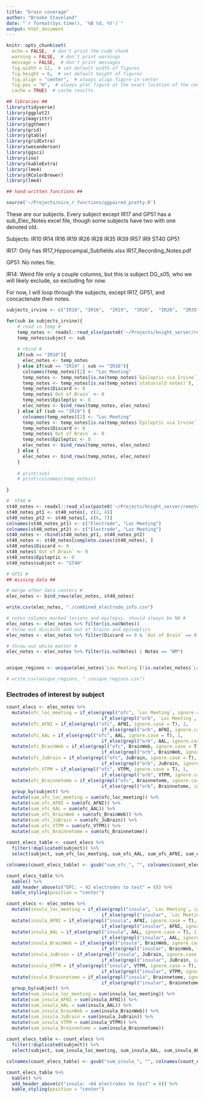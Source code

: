 ```yaml
---
title: "brain coverage"
author: "Brooke Staveland"
date: "`r format(Sys.time(), '%B %d, %Y')`"
output: html_document
---
```


```r
knitr::opts_chunk$set(
  echo = FALSE,  # don't print the code chunk
  warning = FALSE,  # don't print warnings
  message = FALSE,  # don't print messages
  fig.width = 12,  # set default width of figures
  fig.height = 6,  # set default height of figures
  fig.align = "center",  # always align figure in center
  fig.pos = "H",  # always plot figure at the exact location of the code chunk
  cache = TRUE)  # cache results

## libraries ##
library(tidyverse)
library(ggplot2)
library(magrittr)
library(ggthemr)
library(grid)
library(gtable)
library(gridExtra)
library(wesanderson)
library(ggsci)
library(zoo)
library(kableExtra)
library(lme4)
library(RColorBrewer)
library(lme4)

## hand written functions ##

source('~/Projects/nice_r_functions/ggpaired_pretty.R')

```

These are our subjects. Every subject except IR17 and GP51 has a sub_Elec_Notes excel file, though some subjects have two with one denoted old.

Subjects: IR10  IR14  IR16  IR19  IR26  IR28  IR35  IR39  IR57  IR9 ST40 GP51

IR17: Only has IR17_Hippocampal_Subfields.xlsx IR17_Recording_Notes.pdf

GP51: No notes file.

IR14: Weird file only a couple columns, but this is subject DG_s05, who we will likely exclude, so excluding for now.

For now, I will loop through the subjects, except IR17, GP51,  and concactenate their notes.

```r

subjects_irvine <- c("IR10", "IR16",  "IR19",  "IR26",  "IR28",  "IR35",  "IR39",  "IR57",  "IR9")

for(sub in subjects_irvine){
    # read in temp #
    temp_notes <- readxl::read_xlsx(paste0('~/Projects/knight_server/remote/ecog/DATA_FOLDER/Irvine/', sub, '/Notes/', sub, '_Elec_Notes.xlsx'))
    temp_notes$subject <- sub
    
    # rbind #
    if(sub == "IR10"){
      elec_notes <- temp_notes
    } else if(sub == "IR14" | sub == "IR16"){
      colnames(temp_notes)[2] <- "Loc Meeting"
      temp_notes <- temp_notes[is.na(temp_notes$`Epileptic via Irvine`), ] # we want only blanks here, same as below
      temp_notes <- temp_notes[is.na(temp_notes$`status(old notes)`), ]
      temp_notes$Discard <- 0
      temp_notes$`Out of Brain` <- 0
      temp_notes$Epileptic <- 0
      elec_notes <- bind_rows(temp_notes, elec_notes)
    } else if (sub == "IR19") {
      colnames(temp_notes)[2] <- "Loc Meeting"
      temp_notes <- temp_notes[is.na(temp_notes$`Epileptic via Irvine`), ] # we want only blanks here, same as below
      temp_notes$Discard <- 0
      temp_notes$`Out of Brain` <- 0
      temp_notes$Epileptic <- 0    
      elec_notes <- bind_rows(temp_notes, elec_notes)
    } else {  
      elec_notes <- bind_rows(temp_notes, elec_notes)
    }
    
    # print(sub)
    # print(colnames(temp_notes))

}

#  ST40 #
st40_notes <- readxl::read_xlsx(paste0('~/Projects/knight_server/remote/ecog/DATA_FOLDER/Stanford/ST40/Notes/ST40_elecs_notes_Bob_meeting_2016_02_18.xlsx'))
st40_notes_pt1 <- st40_notes[, c(2, 4)]
st40_notes_pt2 <- st40_notes[, c(6, 7)]
colnames(st40_notes_pt1) <- c("Electrode", "Loc Meeting")
colnames(st40_notes_pt2) <- c("Electrode", "Loc Meeting")
st40_notes <- rbind(st40_notes_pt1, st40_notes_pt2)
st40_notes <- st40_notes[complete.cases(st40_notes), ]
st40_notes$Discard <- 0
st40_notes$`Out of Brain` <- 0
st40_notes$Epileptic <- 0
st40_notes$subject <- "ST40"

# GP51 #
## missing data ##

# merge other data centers #
elec_notes <- bind_rows(elec_notes, st40_notes)

write.csv(elec_notes, "./combined_electrode_info.csv")
```

```r

# notes columns marked lesions and epilepsy, should always be NA #
elec_notes <- elec_notes %>% filter(is.na(Notes))
# throw out discards and out of brains and epileptics
elec_notes <- elec_notes %>% filter(Discard == 0 & `Out of Brain` == 0 & Epileptic == 0)

# throw out white matter #
elec_notes <- elec_notes %>% filter(is.na(Notes) | Notes == "WM")



```

```r

unique_regions <- unique(elec_notes$`Loc Meeting`[!is.na(elec_notes$`Loc Meeting`)])

# write.csv(unique_regions, "./unique_regions.csv") 
```

### Electrodes of interest by subject

```r

count_elecs <- elec_notes %>%
  mutate(ofc_loc_meeting = if_else(grepl("ofc", `Loc Meeting`, ignore.case = T), 1, 
                                   if_else(grepl("orb", `Loc Meeting`, ignore.case = T), 1, 0))) %>%
  mutate(ofc_AFNI = if_else(grepl("ofc", AFNI, ignore.case = T), 1, 
                                   if_else(grepl("orb", AFNI, ignore.case = T), 1, 0))) %>%
  mutate(ofc_AAL = if_else(grepl("ofc", AAL, ignore.case = T), 1, 
                                   if_else(grepl("orb", AAL, ignore.case = T), 1, 0))) %>%
  mutate(ofc_BrainWeb = if_else(grepl("ofc", BrainWeb, ignore.case = T), 1, 
                                   if_else(grepl("orb", BrainWeb, ignore.case = T), 1, 0))) %>%
  mutate(ofc_JuBrain = if_else(grepl("ofc", JuBrain, ignore.case = T), 1, 
                                   if_else(grepl("orb", JuBrain, ignore.case = T), 1, 0))) %>%
  mutate(ofc_VTPM = if_else(grepl("ofc", VTPM, ignore.case = T), 1, 
                                   if_else(grepl("orb", VTPM, ignore.case = T), 1, 0))) %>%
  mutate(ofc_Brainnetome = if_else(grepl("ofc", Brainnetome, ignore.case = T), 1, 
                                   if_else(grepl("orb", Brainnetome, ignore.case = T), 1, 0))) %>%
  group_by(subject) %>%
  mutate(sum_ofc_loc_meeting = sum(ofc_loc_meeting)) %>%
  mutate(sum_ofc_AFNI = sum(ofc_AFNI)) %>%
  mutate(sum_ofc_AAL = sum(ofc_AAL)) %>%
  mutate(sum_ofc_BrainWeb = sum(ofc_BrainWeb)) %>%
  mutate(sum_ofc_JuBrain = sum(ofc_JuBrain)) %>%
  mutate(sum_ofc_VTPM = sum(ofc_VTPM)) %>%
  mutate(sum_ofc_Brainnetome = sum(ofc_Brainnetome))
  
count_elecs_table <- count_elecs %>%
  filter(!duplicated(subject)) %>%
  select(subject, sum_ofc_loc_meeting, sum_ofc_AAL, sum_ofc_AFNI, sum_ofc_BrainWeb, sum_ofc_Brainnetome, sum_ofc_JuBrain, sum_ofc_VTPM) 

colnames(count_elecs_table) <- gsub("sum_ofc_", "", colnames(count_elecs_table))

count_elecs_table %>%
  kable() %>%
  add_header_above(c("OFC: ~ 42 electrodes to test" = 8)) %>%
  kable_styling(position = "center")
```


```r

count_elecs <- elec_notes %>%
  mutate(insula_loc_meeting = if_else(grepl("insula", `Loc Meeting`, ignore.case = T), 1, 
                                   if_else(grepl("insular", `Loc Meeting`, ignore.case = T), 1, 0))) %>% # insular will be caught by insula, but want to keep the 2nd option in case I need it
  mutate(insula_AFNI = if_else(grepl("insula", AFNI, ignore.case = T), 1, 
                                   if_else(grepl("insular", AFNI, ignore.case = T), 1, 0))) %>%
  mutate(insula_AAL = if_else(grepl("insula", AAL, ignore.case = T), 1, 
                                   if_else(grepl("insular", AAL, ignore.case = T), 1, 0))) %>%
  mutate(insula_BrainWeb = if_else(grepl("insula", BrainWeb, ignore.case = T), 1, 
                                   if_else(grepl("insular", BrainWeb, ignore.case = T), 1, 0))) %>%
  mutate(insula_JuBrain = if_else(grepl("insula", JuBrain, ignore.case = T), 1, 
                                   if_else(grepl("insular", JuBrain, ignore.case = T), 1, 0))) %>%
  mutate(insula_VTPM = if_else(grepl("insula", VTPM, ignore.case = T), 1, 
                                   if_else(grepl("insular", VTPM, ignore.case = T), 1, 0))) %>%
  mutate(insula_Brainnetome = if_else(grepl("insula", Brainnetome, ignore.case = T), 1, 
                                   if_else(grepl("insular", Brainnetome, ignore.case = T), 1, 0))) %>%
  group_by(subject) %>%
  mutate(sum_insula_loc_meeting = sum(insula_loc_meeting)) %>%
  mutate(sum_insula_AFNI = sum(insula_AFNI)) %>%
  mutate(sum_insula_AAL = sum(insula_AAL)) %>%
  mutate(sum_insula_BrainWeb = sum(insula_BrainWeb)) %>%
  mutate(sum_insula_JuBrain = sum(insula_JuBrain)) %>%
  mutate(sum_insula_VTPM = sum(insula_VTPM)) %>%
  mutate(sum_insula_Brainnetome = sum(insula_Brainnetome))
  
count_elecs_table <- count_elecs %>%
  filter(!duplicated(subject)) %>%
  select(subject, sum_insula_loc_meeting, sum_insula_AAL, sum_insula_AFNI, sum_insula_BrainWeb, sum_insula_Brainnetome, sum_insula_JuBrain, sum_insula_VTPM) 

colnames(count_elecs_table) <- gsub("sum_insula_", "", colnames(count_elecs_table))

count_elecs_table %>%
  kable() %>%
  add_header_above(c("insula: ~64 electrodes to test" = 8)) %>%
  kable_styling(position = "center")
```
